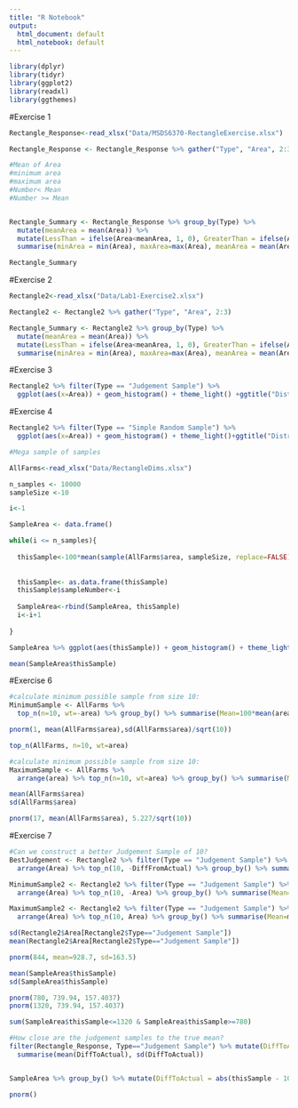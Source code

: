 ```yaml
---
title: "R Notebook"
output:
  html_document: default
  html_notebook: default
---
```


```r
library(dplyr)
library(tidyr)
library(ggplot2)
library(readxl)
library(ggthemes)
```

#Exercise 1
```r
Rectangle_Response<-read_xlsx("Data/MSDS6370-RectangleExercise.xlsx")

Rectangle_Response <- Rectangle_Response %>% gather("Type", "Area", 2:3)

#Mean of Area
#minimum area
#maximum area
#Number< Mean
#Number >= Mean


Rectangle_Summary <- Rectangle_Response %>% group_by(Type) %>% 
  mutate(meanArea = mean(Area)) %>% 
  mutate(LessThan = ifelse(Area<meanArea, 1, 0), GreaterThan = ifelse(Area>=meanArea, 1, 0)) %>% group_by(Type) %>%
  summarise(minArea = min(Area), maxArea=max(Area), meanArea = mean(Area), greaterThan = sum(GreaterThan), lessThan = sum(LessThan))

Rectangle_Summary

```

#Exercise 2
```r
Rectangle2<-read_xlsx("Data/Lab1-Exercise2.xlsx")

Rectangle2 <- Rectangle2 %>% gather("Type", "Area", 2:3)

Rectangle_Summary <- Rectangle2 %>% group_by(Type) %>% 
  mutate(meanArea = mean(Area)) %>% 
  mutate(LessThan = ifelse(Area<meanArea, 1, 0), GreaterThan = ifelse(Area>=meanArea, 1, 0)) %>% group_by(Type) %>%
  summarise(minArea = min(Area), maxArea=max(Area), meanArea = mean(Area), greaterThan = sum(GreaterThan), lessThan = sum(LessThan))


```

#Exercise 3
```r
Rectangle2 %>% filter(Type == "Judgement Sample") %>%
  ggplot(aes(x=Area)) + geom_histogram() + theme_light() +ggtitle("Distribution Of Judgment Samples")

```
#Exercise 4
```r
Rectangle2 %>% filter(Type == "Simple Random Sample") %>%
  ggplot(aes(x=Area)) + geom_histogram() + theme_light()+ggtitle("Distribution Of Simple Random Samples")

```


```r
#Mega sample of samples

AllFarms<-read_xlsx("Data/RectangleDims.xlsx")

n_samples <- 10000
sampleSize <-10

i<-1

SampleArea <- data.frame()

while(i <= n_samples){
  
  thisSample<-100*mean(sample(AllFarms$area, sampleSize, replace=FALSE))
  
  
  thisSample<- as.data.frame(thisSample)
  thisSample$sampleNumber<-i
  
  SampleArea<-rbind(SampleArea, thisSample)
  i<-i+1
  
}

SampleArea %>% ggplot(aes(thisSample)) + geom_histogram() + theme_light() + ggtitle("Total Area Estimate - 10,000 Samples of Size 10")

mean(SampleArea$thisSample)
```










#Exercise 6
```r
#calculate minimum possible sample from size 10:
MinimumSample <- AllFarms %>% 
  top_n(n=10, wt=-area) %>% group_by() %>% summarise(Mean=100*mean(area))

pnorm(1, mean(AllFarms$area),sd(AllFarms$area)/sqrt(10))

top_n(AllFarms, n=10, wt=area)

```

```r
#calculate minimum possible sample from size 10:
MaximumSample <- AllFarms %>%
  arrange(area) %>% top_n(n=10, wt=area) %>% group_by() %>% summarise(Mean=100*mean(area))

mean(AllFarms$area)
sd(AllFarms$area)

pnorm(17, mean(AllFarms$area), 5.227/sqrt(10))
```




#Exercise 7
```r
#Can we construct a better Judgement Sample of 10?
BestJudgement <- Rectangle2 %>% filter(Type == "Judgement Sample") %>% mutate(DiffFromActual = abs(738-Area)) %>%
  arrange(Area) %>% top_n(10, -DiffFromActual) %>% group_by() %>% summarise(Mean=mean(Area))

MinimumSample2 <- Rectangle2 %>% filter(Type == "Judgement Sample") %>%
  arrange(Area) %>% top_n(10, -Area) %>% group_by() %>% summarise(Mean=mean(Area))

MaximumSample2 <- Rectangle2 %>% filter(Type == "Judgement Sample") %>%
  arrange(Area) %>% top_n(10, Area) %>% group_by() %>% summarise(Mean=mean(Area))

sd(Rectangle2$Area[Rectangle2$Type=="Judgement Sample"])
mean(Rectangle2$Area[Rectangle2$Type=="Judgement Sample"])

pnorm(844, mean=928.7, sd=163.5)

```
```r

mean(SampleArea$thisSample)
sd(SampleArea$thisSample)

pnorm(780, 739.94, 157.4037)
pnorm(1320, 739.94, 157.4037)

sum(SampleArea$thisSample<=1320 & SampleArea$thisSample>=780)

#How close are the judgement samples to the true mean?
filter(Rectangle_Response, Type=="Judgement Sample") %>% mutate(DiffToActual = abs(Area-100*mean(AllFarms$area))) %>% group_by() %>%
  summarise(mean(DiffToActual), sd(DiffToActual))


SampleArea %>% group_by() %>% mutate(DiffToActual = abs(thisSample - 100*mean(AllFarms$area))) %>% group_by() %>% summarise(mean(DiffToActual), sd(DiffToActual))

pnorm()
```
